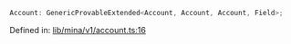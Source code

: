 ```ts
Account: GenericProvableExtended<Account, Account, Account, Field>;
```

Defined in: [lib/mina/v1/account.ts:16](https://github.com/o1-labs/o1js/blob/fca908c243ee8e908efacaf73a882d48759e675a/src/lib/mina/v1/account.ts#L16)
